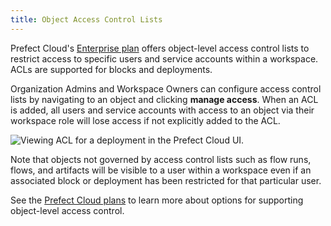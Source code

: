```yaml
---
title: Object Access Control Lists
---
```



Prefect Cloud's [Enterprise plan](https://www.prefect.io/pricing) offers object-level access control lists to restrict access to specific users and service accounts within a workspace. ACLs are supported for blocks and deployments.

Organization Admins and Workspace Owners can configure access control lists by navigating to an object and clicking **manage access**. When an ACL is added, all users and service accounts with access to an object via their workspace role will lose access if not explicitly added to the ACL.

![Viewing ACL for a deployment in the Prefect Cloud UI.](/2.13/img/ui/access-control.png)

Note that objects not governed by access control lists such as flow runs, flows, and artifacts will be visible to a user within a workspace even if an associated block or deployment has been restricted for that particular user.

See the [Prefect Cloud plans](https://www.prefect.io/pricing) to learn more about options for supporting object-level access control.

